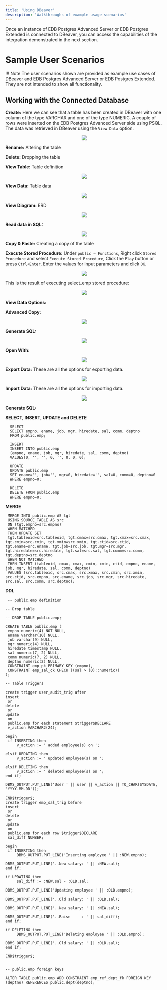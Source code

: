 ```yaml
---
title: 'Using DBeaver'
description: 'Walkthroughs of example usage scenarios'
---
```

Once an instance of EDB Postgres Advanced Server or EDB Postgres Extended is connected to DBeaver, you can access the capabilities of the integration demonstrated in the next section. 


# Sample User Scenarios

!!! Note
    The user scenarios shown are provided as example use cases of DBeaver and EDB Postgres Advanced Server or EDB Postgres Extended.  They are not intended to show all functionality.


## Working with the Connected Database

**Create:** Here we can see that a table has been created in DBeaver with one column of the type VARCHAR and one of the type NUMERIC. A couple of rows were inserted on the EDB Postgres Advanced Server side using PSQL. The data was retrieved in DBeaver using the `View Data` option. 

<p align="center">
  <img src="Images/Create.png">
</p>


**Rename:** Altering the table

**Delete:** Dropping the table

**View Table:** Table definition

<p align="center">
  <img src="Images/ViewTable.png">
</p>

**View Data:** Table data

<p align="center">
  <img src="Images/ViewData.png">
</p>

**View Diagram:** ERD

<p align="center">
  <img src="Images/ViewDiagram.png">
</p>

**Read data in SQL:**

<p align="center">
  <img src="Images/ReadDatainSQL.png">
</p>

**Copy & Paste:** Creating a copy of the table

**Execute Stored Procedure:** Under `public → Functions`, Right click `Stored Procedure` and select `Execute Stored Procedure`, Click the `Play` button or press `Ctrl+Enter`, Enter the values for input parameters and click `OK`.

<p align="center">
  <img src="Images/ExecuteStoredProcedure.png">
</p>

This is the result of executing select_emp stored procedure:

<p align="center">
  <img src="Images/SelectEMPStoredProcedure.png">
</p>

**View Data Options:**

**Advanced Copy:**
<p align="center">
  <img src="Images/AdvancedCopy.png">
</p>

**Generate SQL:**
<p align="center">
  <img src="Images/GenerateSQL.png">
</p>

**Open With:**
<p align="center">
  <img src="Images/OpenWith.png">
</p>

**Export Data:** These are all the options for exporting data.   
<p align="center">
  <img src="Images/ExportData.png">
</p>

**Import Data:** These are all the options for importing data. 
<p align="center">
  <img src="Images/ImportData.png">
</p>

**Generate SQL:**

**SELECT, INSERT, UPDATE and DELETE**
  ```
    SELECT
    SELECT empno, ename, job, mgr, hiredate, sal, comm, deptno
    FROM public.emp;

    INSERT
    INSERT INTO public.emp
    (empno, ename, job, mgr, hiredate, sal, comm, deptno)
    VALUES(0, '', '', 0, '', 0, 0, 0);

    UPDATE
    UPDATE public.emp
    SET ename='', job='', mgr=0, hiredate='', sal=0, comm=0, deptno=0
    WHERE empno=0;

    DELETE
    DELETE FROM public.emp
    WHERE empno=0;
   ```

**MERGE**
   ```
    MERGE INTO public.emp AS tgt
    USING SOURCE_TABLE AS src
    ON (tgt.empno=src.empno)
    WHEN MATCHED
    THEN UPDATE SET
    tgt.tableoid=src.tableoid, tgt.cmax=src.cmax, tgt.xmax=src.xmax, tgt.cmin=src.cmin, tgt.xmin=src.xmin, tgt.ctid=src.ctid, tgt.ename=src.ename, tgt.job=src.job, tgt.mgr=src.mgr, tgt.hiredate=src.hiredate, tgt.sal=src.sal, tgt.comm=src.comm, tgt.deptno=src.deptno
    WHEN NOT MATCHED
    THEN INSERT (tableoid, cmax, xmax, cmin, xmin, ctid, empno, ename, job, mgr, hiredate, sal, comm, deptno)
    VALUES (src.tableoid, src.cmax, src.xmax, src.cmin, src.xmin, src.ctid, src.empno, src.ename, src.job, src.mgr, src.hiredate, src.sal, src.comm, src.deptno);
   ```
   
**DDL**
   ```
    -- public.emp definition

-- Drop table

-- DROP TABLE public.emp;

CREATE TABLE public.emp (
	empno numeric(4) NOT NULL,
	ename varchar(10) NULL,
	job varchar(9) NULL,
	mgr numeric(4) NULL,
	hiredate timestamp NULL,
	sal numeric(7, 2) NULL,
	comm numeric(7, 2) NULL,
	deptno numeric(2) NULL,
	CONSTRAINT emp_pk PRIMARY KEY (empno),
	CONSTRAINT emp_sal_ck CHECK ((sal > (0)::numeric))
);

-- Table Triggers

create trigger user_audit_trig after
insert
    or
delete
    or
update
    on
    public.emp for each statement $trigger$DECLARE
    v_action VARCHAR2(24);

begin
    if INSERTING then
        v_action := ' added employee(s) on ';

elsif UPDATING then
        v_action := ' updated employee(s) on ';

elsif DELETING then
        v_action := ' deleted employee(s) on ';
end if;

DBMS_OUTPUT.PUT_LINE('User ' || user || v_action || TO_CHAR(SYSDATE, 'YYYY-MM-DD'));

END$trigger$;
create trigger emp_sal_trig before
insert
    or
delete
    or
update
    on
    public.emp for each row $trigger$DECLARE
    sal_diff NUMBER;

begin
    if INSERTING then
        DBMS_OUTPUT.PUT_LINE('Inserting employee ' || :NEW.empno);

DBMS_OUTPUT.PUT_LINE('..New salary: ' || :NEW.sal);
end if;

if UPDATING then
        sal_diff := :NEW.sal - :OLD.sal;

DBMS_OUTPUT.PUT_LINE('Updating employee ' || :OLD.empno);

DBMS_OUTPUT.PUT_LINE('..Old salary: ' || :OLD.sal);

DBMS_OUTPUT.PUT_LINE('..New salary: ' || :NEW.sal);

DBMS_OUTPUT.PUT_LINE('..Raise     : ' || sal_diff);
end if;

if DELETING then
        DBMS_OUTPUT.PUT_LINE('Deleting employee ' || :OLD.empno);

DBMS_OUTPUT.PUT_LINE('..Old salary: ' || :OLD.sal);
end if;

END$trigger$;


-- public.emp foreign keys

ALTER TABLE public.emp ADD CONSTRAINT emp_ref_dept_fk FOREIGN KEY (deptno) REFERENCES public.dept(deptno);


   ```
